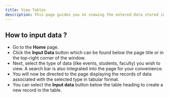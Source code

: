 ```yaml
---
title: View Tables
description: This page guides you on viewing the entered data stored in tables.
---
```


## How to input data ?

- Go to the **Home** page.
- Click the **Input Data** button which can be found below the page title or in the top-right corner of the window.
- Next, select the type of data (like events, students, faculty) you wish to view. A search bar is also integrated into the page for your convenience.
- You will now be directed to the page displaying the records of data associated with the selected type in tabular format.
- You can select the **Input data** button below the table heading to create a new record in the table.
  